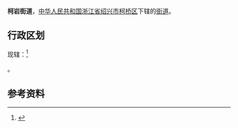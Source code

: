 {{noteTA
|1=zh-hant:柯巖;zh-hans:柯岩
}}
{{中国乡级行政区|33/06/21/002/000}}
'''柯岩街道'''，[[中华人民共和国|中华人民共和国]][[浙江省|浙江省]][[绍兴市|绍兴市]][[柯桥区|柯桥区]]下辖的[[街道_(行政区划)|街道]]。

==行政区划==
现辖：<ref>{{PRC admin/ref sgc|33/06/21/002/000}}</ref>

{{PRC admin/children|33/06/21/002/000}}。

==参考资料==
{{reflist}}

{{PRC admin/navcat|33/06/21/002/000}}